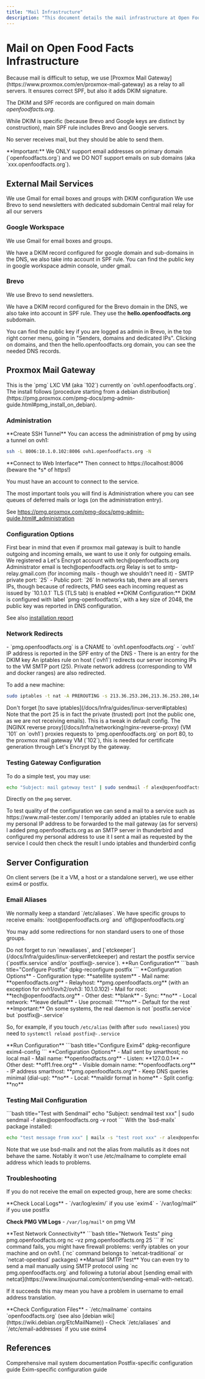 ```yaml
---
title: "Mail Infrastructure"
description: "This document details the mail infrastructure at Open Food Facts, focusing on Proxmox Mail Gateway as a relay for all servers. It covers DKIM and SPF configurations, Google Workspace and Brevo integration, and client-side mail configurations for Exim4 and Postfix."
---
```



# Mail on Open Food Facts Infrastructure

<Callout type="info">
  Because mail is difficult to setup, we use [Proxmox Mail
  Gateway](https://www.proxmox.com/en/proxmox-mail-gateway) as a relay to all
  servers. It ensures correct SPF, but also it adds DKIM signature.
</Callout>

The DKIM and SPF records are configured on main domain _openfoodfacts.org_.

<Callout type="info">
While DKIM is specific (because Brevo and Google keys are distinct by construction), main SPF rule includes Brevo and Google servers.

No server receives mail, but they should be able to send them.

</Callout>

<Callout type="warning" id="only-domain">
  **Important:** We ONLY support email addresses on primary domain
  (`openfoodfacts.org`) and we DO NOT support emails on sub domains (aka
  `xxx.openfoodfacts.org`).
</Callout>

## External Mail Services

<Cards>
  <Card title="Google Workspace">
    We use Gmail for email boxes and groups with DKIM configuration
  </Card>
  <Card title="Brevo">
    We use Brevo to send newsletters with dedicated subdomain
  </Card>
  <Card title="Proxmox Mail Gateway">
    Central mail relay for all our servers
  </Card>
</Cards>

### Google Workspace

<Callout type="info">
We use Gmail for email boxes and groups.

We have a DKIM record configured for google domain and sub-domains in the DNS, we also take into account in SPF rule. You can find the public key in google workspace admin console, under gmail.

</Callout>

### Brevo

<Callout type="info">
We use Brevo to send newsletters.

We have a DKIM record configured for the Brevo domain in the DNS, we also take into account in SPF rule. They use the **hello.openfoodfacts.org** subdomain.

</Callout>

<Callout type="info">
  You can find the public key if you are logged as admin in Brevo, in the top
  right corner menu, going in "Senders, domains and dedicated IPs". Clicking on
  domains, and then the hello.openfoodfacts.org domain, you can see the needed
  DNS records.
</Callout>

## Proxmox Mail Gateway

<Card title="PMG Configuration">
  This is the `pmg` LXC VM (aka `102`) currently on `ovh1.openfoodfacts.org`.
</Card>

<Callout type="info">
  The install follows [procedure starting from a debian
  distribution](https://pmg.proxmox.com/pmg-docs/pmg-admin-guide.html#pmg_install_on_debian).
</Callout>

### Administration

<Steps>
<Step>
**Create SSH Tunnel**
You can access the administration of pmg by using a tunnel on ovh1:

```bash title="SSH Tunnel"
ssh -L 8006:10.1.0.102:8006 ovh1.openfoodfacts.org -N
```

</Step>

<Step>
**Connect to Web Interface**
Then connect to https://localhost:8006 (beware the *s* of https!)

You must have an account to connect to the service.

</Step>
</Steps>

<Callout type="info">
The most important tools you will find is Administration where you can see queues of deferred mails or logs (on the administration entry).

See https://pmg.proxmox.com/pmg-docs/pmg-admin-guide.html#_administration

</Callout>

### Configuration Options

<Callout type="info">
  First bear in mind that even if proxmox mail gateway is built to handle
  outgoing and incoming emails, we want to use it only for outgoing emails.
</Callout>

<Cards>
  <Card title="Let's Encrypt">
    We registered a Let's Encrypt account with tech@openfoodfacts.org
  </Card>
  <Card title="Administrator">
    Administrator email is tech@openfoodfacts.org
  </Card>
  <Card title="Relay Configuration">
    Relay is set to smtp-relay.gmail.com (for incoming mails - though we
    shouldn't need it)
  </Card>
  <Card title="Port Configuration">
    - SMTP private port: `25` - Public port: `26`
  </Card>
  <Card title="Network Security">
    In networks tab, there are all servers IPs, though because of redirects, PMG
    sees each incoming request as issued by `10.1.0.1`
  </Card>
  <Card title="TLS">TLS (TLS tab) is enabled</Card>
</Cards>

<Callout type="info">
**DKIM Configuration:**
DKIM is configured with label `pmg-openfoodfacts`, with a key size of 2048, the public key was reported in DNS configuration.

See also [installation report](/docs/Infra/reports/2022/2022-02-proxmox-mail-gateway-install)

</Callout>

### Network Redirects

<Tabs>
<Tab value="dns" label="DNS Configuration">
- `pmg.openfoodfacts.org` is a CNAME to `ovh1.openfoodfacts.org`
- `ovh1` IP address is reported in the SPF entry of the DNS
- There is an entry for the DKIM key
</Tab>

<Tab value="iptables" label="Iptables Rules">
An iptables rule on host (`ovh1`) redirects our server incoming IPs to the VM SMTP port (25). Private network address (corresponding to VM and docker ranges) are also redirected.

To add a new machine:

```bash title="Add Machine to Iptables"
sudo iptables -t nat -A PREROUTING -s 213.36.253.206,213.36.253.208,146.59.148.140,51.210.154.203,1.210.32.79 -d pmg.openfoodfacts.org -p tcp --dport 25 -j DNAT --to 10.1.0.102:25
```

<Callout type="warning">
  Don't forget [to save iptables](/docs/Infra/guides/linux-server#iptables)
</Callout>

<Callout type="info">
Note that the port 25 is in fact the private (trusted) port (not the public one, as we are not receiving emails). This is a tweak in default config.
</Callout>
</Tab>

<Tab value="nginx" label="NGINX Proxy">
The [NGINX reverse proxy](/docs/Infra/networking/nginx-reverse-proxy) (VM `101` on `ovh1`) proxies requests to `pmg.openfoodfacts.org` on port 80, to the proxmox mail gateway VM (`102`), this is needed for certificate generation through Let's Encrypt by the gateway.
</Tab>
</Tabs>

### Testing Gateway Configuration

<Tabs>
<Tab value="simple" label="Simple Test">
To do a simple test, you may use:

```bash title="Simple Mail Test"
echo "Subject: mail gateway test" | sudo sendmail -f alex@openfoodfacts.org -v alex@openfoodfacts.org
```

Directly on the `pmg` server.

</Tab>

<Tab value="quality" label="Quality Test">
To test quality of the configuration we can send a mail to a service such as https://www.mail-tester.com/

<Steps>
<Step>
I temporarily added an iptables rule to enable my personal IP address to be forwarded to the mail gateway (as for servers)
</Step>
<Step>
I added pmg.openfoodfacts.org as an SMTP server in thunderbird and configured my personal address to use it
</Step>
<Step>
I sent a mail as requested by the service
</Step>
<Step>
I could then check the result
</Step>
<Step>
I undo iptables and thunderbird config
</Step>
</Steps>
</Tab>
</Tabs>

## Server Configuration

<Callout type="info">
  On client servers (be it a VM, a host or a standalone server), we use either
  exim4 or postfix.
</Callout>

### Email Aliases

<Callout type="info">
We normally keep a standard `/etc/aliases`. We have specific groups to receive emails: `root@openfoodfacts.org` and `off@openfoodfacts.org`

You may add some redirections for non standard users to one of those groups.

</Callout>

<Callout type="warning">
  Do not forget to run `newaliases`, and
  [`etckeeper`](/docs/Infra/guides/linux-server#etckeeper) and restart the
  postfix service (`postfix.service` and/or `postfix@-.service`).
</Callout>

<Tabs>
<Tab value="postfix" label="Postfix Configuration">
<Steps>
<Step>
**Run Configuration**
```bash title="Configure Postfix"
dpkg-reconfigure postfix
```
</Step>

<Step>
**Configuration Options**
- Configuration type: **satellite system**
- Mail name: **openfoodfacts.org**
- Relayhost: **pmg.openfoodfacts.org** (with an exception for ovh1/ovh2/ovh3: 10.1.0.102)
- Mail for root: **tech@openfoodfacts.org**
- Other dest: **blank**
- Sync: **no**
- Local network: **leave default**
- Use procmail: ""**no**
- Default for the rest
</Step>
</Steps>

<Callout type="warning">
**Important:** On some systems, the real daemon is not `postfix.service` but `postfix@-.service`

So, for example, if you touch `/etc/alias` (with after `sudo newaliases`) you need to `systemctl reload postfix@-.service`

</Callout>
</Tab>

<Tab value="exim4" label="Exim4 Configuration">
<Steps>
<Step>
**Run Configuration**
```bash title="Configure Exim4"
dpkg-reconfigure exim4-config
```
</Step>

<Step>
**Configuration Options**
- Mail sent by smarthost; no local mail
- Mail name: **openfoodfacts.org**
- Listen: **127.0.0.1**
- Other dest: **off1.free.org**
- Visible domain name: **openfoodfacts.org**
- IP address smarthost: **pmg.openfoodfacts.org**
- Keep DNS queries minimal (dial-up): **no**
- Local: **maildir format in home**
- Split config: **no**
</Step>
</Steps>
</Tab>
</Tabs>

### Testing Mail Configuration

<Tabs>
<Tab value="sendmail" label="Using Sendmail">
```bash title="Test with Sendmail"
echo "Subject: sendmail test xxx" | sudo sendmail -f alex@openfoodfacts.org -v root
```
</Tab>

<Tab value="mailx" label="Using Mailx">
With the `bsd-mailx` package installed:

```bash title="Test with Mailx"
echo "test message from xxx" | mailx -s "test root xxx" -r alex@openfoodfacts.org root
```

<Callout type="info">
Note that we use bsd-mailx and not the alias from mailutils as it does not behave the same. Notably it won't use /etc/mailname to complete email address which leads to problems.
</Callout>
</Tab>
</Tabs>

### Troubleshooting

If you do not receive the email on expected group, here are some checks:

<Steps>
<Step>
**Check Local Logs**
- `/var/log/exim/` if you use `exim4`
- `/var/log/mail*` if you use postfix
</Step>

<Step>**Check PMG VM Logs** - `/var/log/mail*` on pmg VM</Step>

<Step>
**Test Network Connectivity**
```bash title="Network Tests"
ping pmg.openfoodfacts.org
nc -vz pmg.openfoodfacts.org 25
```

<Callout type="info">
If `nc` command fails, you might have firewall problems: verify iptables on your machine and on ovh1. (`nc` command belongs to `netcat-traditional` or `netcat-openbsd` packages)
</Callout>
</Step>

<Step>
**Manual SMTP Test**
You can even try to send a mail manually using SMTP protocol using `nc pmg.openfoodfacts.org` and following a tutorial about [sending email with netcat](https://www.linuxjournal.com/content/sending-email-with-netcat).

If it succeeds this may mean you have a problem in username to email address translation.

</Step>

<Step>
**Check Configuration Files**
- `/etc/mailname` contains `openfoodfacts.org` (see also [debian wiki](https://wiki.debian.org/EtcMailName))
- Check `/etc/aliases` and `/etc/email-addresses` if you use exim4
</Step>
</Steps>

## References

<Cards>
  <Card
    title="Debian Reference"
    href="https://www.debian.org/doc/manuals/debian-reference/ch06.en.html#_the_mail_system"
  >
    Comprehensive mail system documentation
  </Card>
  <Card title="Debian Wiki - Postfix" href="https://wiki.debian.org/Postfix">
    Postfix-specific configuration guide
  </Card>
  <Card title="Debian Wiki - Exim" href="https://wiki.debian.org/Exim">
    Exim-specific configuration guide
  </Card>
</Cards>
